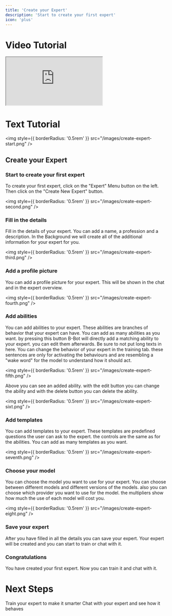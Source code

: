 ```yaml
---
title: 'Create your Expert'
description: 'Start to create your first expert'
icon: 'plus'
---
```

# Video Tutorial

<iframe style={{ borderRadius: '0.5rem', width: '100%', height: '400px'}} src="https://www.youtube.com/embed/4KzFe50RQkQ"> </iframe>

# Text Tutorial
<img
  style={{ borderRadius: '0.5rem' }}
  src="/images/create-expert-start.png"
/>

## Create your Expert

### Start to create your first expert

To create your first expert, click on the "Expert" Menu button on the left. Then click on the "Create New Expert" button.

<img
  style={{ borderRadius: '0.5rem' }}
  src="/images/create-expert-second.png"
/>

### Fill in the details

Fill in the details of your expert. You can add a name, a profession and a description.
In the Background we will create all of the additional information for your expert for you.

<img
  style={{ borderRadius: '0.5rem' }}
  src="/images/create-expert-third.png"
/>

### Add a profile picture

You can add a profile picture for your expert. This will be shown in the chat and in the expert overview.

<img
  style={{ borderRadius: '0.5rem' }}
  src="/images/create-expert-fourth.png"
/>

### Add abilities

You can add abilities to your expert. These abilities are branches of behavior that your expert can have.
You can add as many abilities as you want. by pressing this button B-Bot will directly add a matching ability to your expert.
you can edit them afterwards. Be sure to not put long texts in here. You can change the behavior of your expert in the training tab.
these sentences are only for activating the behaviours and are resembling a "wake word" for the model to understand how it should act.

<img
  style={{ borderRadius: '0.5rem' }}
  src="/images/create-expert-fifth.png"
/>

Above you can see an added ability. with the edit button you can change the ability and with the delete button you can delete the ability.

<img
  style={{ borderRadius: '0.5rem' }}
  src="/images/create-expert-sixt.png"
/>

### Add templates

You can add templates to your expert. These templates are predefined questions the user can ask to the expert.
the controls are the same as for the abilities. You can add as many templates as you want.

<img
  style={{ borderRadius: '0.5rem' }}
  src="/images/create-expert-seventh.png"
/>

### Choose your model

You can choose the model you want to use for your expert. You can choose between different models and different versions of the models.
also you can choose which provider you want to use for the model. the multipliers show how much the use of each model will cost you.

<img
  style={{ borderRadius: '0.5rem' }}
  src="/images/create-expert-eight.png"
/>

### Save your expert

After you have filled in all the details you can save your expert. Your expert will be created and you can start to train or chat with it.

### Congratulations

You have created your first expert. Now you can train it and chat with it.

# Next Steps
<CardGroup cols={2}>
  <Card
    title="Train your Expert"
    icon="gauge"
    href="/essentials/training"
  >
    Train your expert to make it smarter
  </Card>
  <Card
    title="Chat with your Expert"
    icon="messages"
    href="/essentials/chat"
  >
    Chat with your expert and see how it behaves
  </Card>
</CardGroup>
